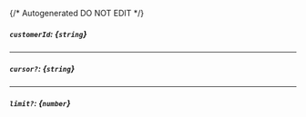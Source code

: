 {/* Autogenerated DO NOT EDIT  */}
##### `customerId`: *{`string`}*

---
##### `cursor?`: *{`string`}*

---
##### `limit?`: *{`number`}*

